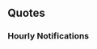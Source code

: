 ==Quotes==
{{Ship/Quotes
|Introduction = 特I型駆逐艦、七番艦、薄雲です。東京湾の造船所で生まれ、あの戦いでは北方の海で活動しました。提督、薄雲のこと、覚えていてくださいね。
|Introduction/En = I'm the 7th ship of the Special Type I destroyers, Usugumo. I was born in a shipyard in Tokyo Bay and I served in the northern seas during that war. Admiral, please remember my service. 
|Introduction/Note = 
|Library = 特I型駆逐艦、七番艦、薄雲です。

東京湾の造船所で生まれ、第五艦隊で北方海域、千島列島やアッツ、キスカでの作戦に従事しました。最後の任務も、北方のキ504船団…
提督、薄雲のこと、忘れないでいてくださいね。 
|Library/En = I'm the 7th ship of the Special Type I destroyers, Usugumo.

I was born in a shipyard in Tokyo Bay and took part in operations in the northern seas at the Kuril Islands, Attu Island and Kiska Island. My final mission was escorting the Ki-504 convoy.
Admiral, please don't forget my service. 
|Library/Note = 
|Secretary 1 = 提督、薄雲、働きますね。 
|Secretary 1/En = Admiral, I'll get to work. 
|Secretary 1/Note = 
|Secretary 2 = 薄雲がやりましょうか？私、頑張ってみます。
|Secretary 2/En = Would you like me to do something? I'll try my best. 
|Secretary 2/Note = 
|Secretary 3 = あの戦いは、私が修理中に始まったんです。舞鶴の、工廠でした。その後は北に展開しました。アッツ沖やキスカ作戦でも働きました。北方は私の庭なんです。ん、対潜ですよね？薄雲の課題です。 
|Secretary 3/En = I was still being repaired when that war started. At Maizuru Arsenal. After that, I was deployed to the north. I worked hard around Attu Island and during the Kiska Operation. The north is my backyard. Mmm, anti-submarine work? That's a bit of a problem for me.
|Secretary 3/Note = These refers to two incidents in her service history. The first one where she was struck a mine in August 1940 during the Sino-Japanese War. She was then sent to the Maizuru Naval Arsenal for repairs. The repairs finished in July 1942. The second was how she was sunk by USS Skate
|Idle = 小樽、ですか？覚えています。最後の港、ですね？…潜水艦は怖いです。はい、負けない装備と力、ほしいですね。 
|Idle/En = Otaru? I remember it. It was my last base don't you know? ...I'm scared of submarines. Yes, I'd like the strength and equipment to overcome them. 
|Idle/Note = 
|Secretary Married = 提督、薄雲、お菓子焼いてみたんです。試食してもらってもいいですか？どう…ですか？あぁ、そうですか？良かった！ 
|Secretary Married/En = Admiral, I tried baking some snacks. Would you like to try some? Ah, how... do they taste? Ah, really? Great! 
|Secretary Married/Note = 
|Wedding = 提督、これは？これを私に？ありがとうございます。提督、薄雲、謹んでお受けします。嬉しい。 
|Wedding/En = Admiral, what's this? Is it for me? Aha, thank you very much. Admiral, I gratefully accept. Ehe, I'm happy. 
|Wedding/Note = 
|Looking At Scores = 薄雲が情報をお持ちします。よいっしょ。はい、どうぞ。 
|Looking At Scores/En = I'll get you the information. Hup~. Here you go. 
|Looking At Scores/Note = 
|Joining A Fleet = 北方艦隊所属、駆逐艦、薄雲、抜錨します。頑張りましょう。 
|Joining A Fleet/En = Member of the Northern Fleet, destroyer Usugumo, weighing anchor. I'll work hard. 
|Joining A Fleet/Note = 
|Equipment 1 = 新兵装ですね。
|Equipment 1/En = 
|Equipment 1/Note = 
|Equipment 2 = 提督、ありがたいです。
|Equipment 2/En = Admiral, I'm grateful.
|Equipment 2/Note = 
|Equipment 3 = いいですね。行きましょう！
|Equipment 3/En = 
|Equipment 3/Note = 
|Supply = ありがたいです。大事に使います。
|Supply/En = 
|Supply/Note = 
|Docking Minor = 少しだけ修理させてください。急ぎます！
|Docking Minor/En = 
|Docking Minor/Note = 
|Docking Major = 早く修理しないと…部隊に置いて行かれてしまいます。
|Docking Major/En = 
|Docking Major/Note = 
|Docking Complete = 
|Docking Complete/En = 
|Docking Complete/Note = 
|Construction = 新しい艦が就役します。嬉しいですね。
|Construction/En = 
|Construction/Note = 
|Returning From Sortie = 艦隊が無事、戻りました。皆、お疲れ様です。
|Returning From Sortie/En = The fleet returned safely. Good work everyone.
|Returning From Sortie/Note = 
|Starting A Sortie = 第一水雷戦隊、第九駆逐隊、薄雲、出撃します！働きますね。
|Starting A Sortie/En = 
|Starting A Sortie/Note = 
|Battle Start = 敵艦隊発見。合戦用意！皆さん、気を付けて！
|Battle Start/En = Enemy fleet spotted, prepare for battle! Everyone, be careful!
|Battle Start/Note = 
|Attack = 行きます。てーっ！
|Attack/En = 
|Attack/Note = 
|Night Battle = 伝統の夜戦、やってみます。いきましょう！
|Night Battle/En = 
|Night Battle/Note = 
|Night Attack = 
|Night Attack/En = 
|Night Attack/Note = 
|MVP = 私、薄雲が頂いてもいいのでしょうか？提督、皆さん、すみません。ありがとうございます。
|MVP/En = Is it alright for me to accept this? Admiral, everyone, pardon me. Thank you very much. 
|MVP/Note = 
|Minor Damage 1 = やああぁ！
|Minor Damage 1/En = Aaaah! 
|Minor Damage 1/Note = 
|Minor Damage 2 = いや、嫌だ。直撃？うそ。 
|Minor Damage 2/En = O-oh no. A direct hit? No way. 
|Minor Damage 2/Note = 
|Major Damage = あぁ、何？ぎょ、魚雷？砲撃？まだ航行できる？ 
|Major Damage/En = Ah, what was that? A t-torpedo? A shell? Can I still move? 
|Major Damage/Note = 
|Sunk = 私…また沈むんだ…ここで…はぁ…潮ちゃん、曙ちゃん…後は…お願い…ね… 
|Sunk/En = So I'm... sinking again... This is where I... Ah... Ushio, Akebono... I'm leaving... everything to you... ok... 
|Sunk/Note = 
}}
===Hourly Notifications===
{{Ship/Hourly|migrated=true|Form=Kai
|00JP = 提督、本日の秘書艦は、この薄雲が担当します。よろしくお願いいたします。今、ちょうど午前零時です。
|00EN = Admiral, I'll be your secretary ship today. Please take care of me. It's now exactly 12am. 
|00Note = 
|01JP = マルヒトマルマル。第五艦隊のお話ですか？分かりました。少し長いですよ。 
|01EN = 0100. You want to hear about the 5th Fleet? Alright then. It's quite a long story though. 
|01Note = 
|02JP = マルフタマルマル。私は北方部隊、その駆逐艦戦力の一翼として…あぁ、提督？聞いてます？ 
|02EN = 0200. I was part of the destroyer force of the northern forces... Ah, Admiral? Are you listening? 
|02Note = 
|03JP = マルサンマルマル。そうですね、幌筵島は寒いですよ。寒い時は、温かいものは美味しいですね？ 
|03EN = 0300. That's right, it was cold in Paramushir. Warm things are delicious when it's cold aren't they? 
|03Note = 
|04JP = マルヨンマルマル。白雲にも、早く会いたいですね。えぇ？そうですね。いつか会えると、信じています。 
|04EN = 0400. I'd like to meet Shirakumo again soon. Eh? You're right. I believe I'll meet her again someday. 
|04Note = 
|05JP = マルゴマルマル。提督、そんな話をしていたら、もう朝です。えへぇ、おはようございます、提督。 
|05EN = 0500. Admiral, I spent so long telling you stories that it's already morning. Ehehe, good morning, Admiral. 
|05Note = 
|06JP = マルロクマルマル。提督、艦隊に総員起こし、かけますね？艦隊、総員起こし！みんなさん、おはようございます！ 
|06EN = 0600. Admiral, shall I wake the fleet? Fleet, all hands assemble! Good morning everyone! 
|06Note = 
|07JP = マルナナマルマル。提督、朝食を召し上がってください。麦飯にお漬物、菜っ葉のお汁と、魚の目刺しです。どうぞ。
|07EN = 0700. Admiral, have some breakfast. There's barely rice with pickled vegetables, vegtable soup and dried fish. Help yourself. 
|07Note = 
|08JP = マルハチマルマル。提督、食後のお茶を、どうぞ。食事は足りましたか？あぁ、すみません。
|08EN = 0800. Admiral, have some tea to wash it all down. Was that enough for you? Ah, sorry about that. 
|08Note = 
|09JP = マルキュウマルマル。朝雲さん、おはようございます。はい、今日も頑張っていきましょう。 
|09EN = 0900. Asagumo, good morning. Yes, let's work hard today too. 
|09Note = 
|10JP = ヒトマルマルマル。幌筵島ですか？はい、北方の最前線拠点です。懐かしいですね。 
|10EN = 1000. Paramushir? Yes, it's the frontline of the north. I miss it. 
|10Note = 
|11JP = ヒトヒト…あぁ、霞さん、お疲れさまです。もうすぐお昼ですね？ご一緒しませんか？ 
|11EN = 11... Ah, Kasumi, good work. It's almost lunchtime. Would you like to join me for lunch? 
|11Note = 
|12JP = ヒトフタマルマル。提督、お昼です。霞さんとおにぎり交換したんです。いかがですか？お茶も入れますね。 
|12EN = 1200. Admiral, it's lunchtime. I swapped some rice balls with Kasumi. How are they? I'll go make some tea too. 
|12Note = 
|13JP = ヒトサンマルマル。提督、霞さんのおにぎり、美味しかったですね？交換こも楽しいです。午後も頑張りましょう。 
|13EN = 1300. Admiral, Kasumi's rice balls were delicious right? Swapping them with her was fun too. Let's keep working hard today. 
|13Note = 
|14JP = ヒトヨンマルマル。対潜装備はもっとほしいですね。性能も…あぁ、提督、どうお考えですか？ 
|14EN = 1400. I'd like more ASW equipment. And better ASW ability too... Ah, Admiral, what do you think? 
|14Note = 
|15JP = ヒトゴマルマル。松さんですか？カッコイですね。すてきです。あぁ、多摩さんですか？かわいいですね。 
|15EN = 1500. Matsu? She's so dashing. She's just wonderful. Tama? She's cute. 
|15Note = 
|16JP = ヒトロクマルマル。大湊は北の後方基地でした。私達のまるで母港のような。帰るとホッとしますね。 
|16EN = 1600. Oominato was the main base in the north. It was like home to us. It was such a relief whenever we went back there.
|16Note = 
|17JP = ヒトナナマルマル。提督、夕日です。きれいですね？
|17EN = 1700. Admiral, the sun is setting. Isn't it beautiful?
|17Note = 
|18JP = ヒトハチマルマル。提督、今日の夕食は少し豪華です。今日は、七駆の潮ちゃん、曙ちゃんと一緒でを、いいですか？ 
|18EN = 1800. Admiral, today's dinner is a bit extravagant. Can we have dinner with Akebono and Ushio from DesDiv7 tonight? 
|18Note = 
|19JP = ヒトキュマルマル。提督、ありがとうございます。あぁ、潮ちゃん、曙ちゃん、いらっしゃい。今日は、手巻き寿司パーテイ！えぇ、七駆から海鮮の差し入れ？すごい！美味しいそう！えへぇ、ありがとう！ 
|19EN = 1900. Admiral, thank you very much. Ah, Ushio, Akebono, welcome. We're having a hand-rolled sushi party today! Eh, you brought some fresh seafood from DesDiv7? Wow! They look so good! Ehe, thanks! 
|19Note = 
|20JP = フタマルマルマル。潮ちゃん、意外と食べますね。曙ちゃんは、ずっと作ってますね。提督は…飲むすぎ？ 
|20EN = 2000. Ushio can really pack it away. Akebono is just making them non-stop. The admiral is... drunk? 
|20Note = 
|21JP = フタヒトマルマル。食後のお茶をどうぞ。えへぇ、緑茶です。 
|21EN = 2100. Have some tea to wash it all down. Ehe, it's green tea. 
|21Note = 
|22JP = フタフタマルマル。あはぁ、楽しかったですね？提督、ずっとこの時間を続いたら、幸せですね？ 
|22EN = 2200. Aaah, wasn't that fun? Admiral, wouldn't you be happy if these times went on forever? 
|22Note = 
|23JP = フタサンマルマル。提督、本日は大変お疲れさまでした。 
|23EN = 2300. Admiral, thanks for all your hard work today. 
|23Note = 
}}<!--
===Seasonal Quotes===
{{Ship/SeasonalQuotes}}
-->